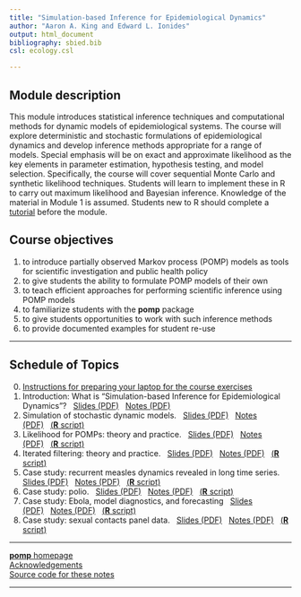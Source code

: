 ```yaml
---
title: "Simulation-based Inference for Epidemiological Dynamics"
author: "Aaron A. King and Edward L. Ionides"
output: html_document
bibliography: sbied.bib
csl: ecology.csl

---
```


## Module description
This module introduces statistical inference techniques and computational methods for dynamic models of epidemiological systems.
The course will explore deterministic and stochastic formulations of epidemiological dynamics and develop inference methods appropriate for a range of models.
Special emphasis will be on exact and approximate likelihood as the key elements in parameter estimation, hypothesis testing, and model selection. Specifically, the course will cover sequential Monte Carlo and synthetic likelihood techniques.
Students will learn to implement these in R to carry out maximum likelihood and Bayesian inference. Knowledge of the material in Module 1 is assumed.
Students new to R should complete a [tutorial](https://kingaa.github.io/R_Tutorial/) before the module.

## Course objectives

1. to introduce partially observed Markov process (POMP) models as tools for scientific investigation and public health policy
1. to give students the ability to formulate POMP models of their own
1. to teach efficient approaches for performing scientific inference using POMP models
1. to familiarize students with the **pomp** package
1. to give students opportunities to work with such inference methods
1. to provide documented examples for student re-use

----------------------

## Schedule of Topics


0. [Instructions for preparing your laptop for the course exercises](./prep/preparation.html)
1. Introduction: What is "Simulation-based Inference for Epidemiological Dynamics"?&nbsp;&nbsp;&nbsp;[Slides (PDF)](./intro/slides.pdf)&nbsp;&nbsp;&nbsp;[Notes (PDF)](./intro/notes.pdf)
1. Simulation of stochastic dynamic models.&nbsp;&nbsp;&nbsp;[Slides (PDF)](./stochsim/slides.pdf)&nbsp;&nbsp;&nbsp;[Notes (PDF)](./stochsim/notes.pdf)&nbsp;&nbsp;&nbsp;[(**R** script)](http://raw.githubusercontent.com/kingaa/sbied/master/stochsim/main.R)
1. Likelihood for POMPs: theory and practice.&nbsp;&nbsp;&nbsp;[Slides (PDF)](./pfilter/slides.pdf)&nbsp;&nbsp;&nbsp;[Notes (PDF)](./pfilter/notes.pdf)&nbsp;&nbsp;&nbsp;[(**R** script)](http://raw.githubusercontent.com/kingaa/sbied/master/pfilter/main.R)
1. Iterated filtering: theory and practice.&nbsp;&nbsp;&nbsp;[Slides (PDF)](./mif/slides.pdf)&nbsp;&nbsp;&nbsp;[Notes (PDF)](./mif/notes.pdf)&nbsp;&nbsp;&nbsp;[(**R** script)](http://raw.githubusercontent.com/kingaa/sbied/master/mif/main.R)
1. Case study: recurrent measles dynamics revealed in long time series. [Slides (PDF)](./measles/slides.pdf)&nbsp;&nbsp;&nbsp;[Notes (PDF)](./measles/notes.pdf)&nbsp;&nbsp;&nbsp;[(**R** script)](http://raw.githubusercontent.com/kingaa/sbied/master/measles/main.R)
1. Case study: polio.&nbsp;&nbsp;&nbsp;[Slides (PDF)](./polio/slides.pdf)&nbsp;&nbsp;&nbsp;[Notes (PDF)](./polio/notes.pdf)&nbsp;&nbsp;&nbsp;[(**R** script)](http://raw.githubusercontent.com/kingaa/sbied/master/polio/main.R)
1. Case study: Ebola, model diagnostics, and forecasting&nbsp;&nbsp;&nbsp;[Slides (PDF)](./ebola/slides.pdf)&nbsp;&nbsp;&nbsp;[Notes (PDF)](./ebola/notes.pdf)&nbsp;&nbsp;&nbsp;[(**R** script)](http://raw.githubusercontent.com/kingaa/sbied/master/ebola/codes.R)
1. Case study: sexual contacts panel data.&nbsp;&nbsp;&nbsp;[Slides (PDF)](./contacts/slides.pdf)&nbsp;&nbsp;&nbsp;[Notes (PDF)](./contacts/notes.pdf)&nbsp;&nbsp;&nbsp;[(**R** script)](http://raw.githubusercontent.com/kingaa/sbied/master/contacts/main.R)

----------------------

[**pomp** homepage](https://kingaa.github.io/pomp/)  
[Acknowledgements](./acknowledge.html)  
[Source code for these notes](http://github.com/kingaa/sbied/)  

----------------------
